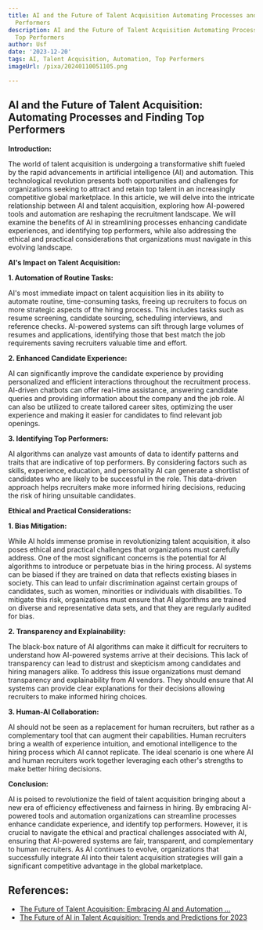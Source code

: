 ```yaml
---
title: AI and the Future of Talent Acquisition Automating Processes and Finding Top
  Performers
description: AI and the Future of Talent Acquisition Automating Processes and Finding
  Top Performers
author: Usf
date: '2023-12-20'
tags: AI, Talent Acquisition, Automation, Top Performers
imageUrl: /pixa/20240110051105.png

---
```

## AI and the Future of Talent Acquisition:  Automating Processes and Finding Top Performers

**Introduction:**

The world of talent acquisition is  undergoing a transformative shift fueled by the rapid advancements in artificial intelligence (AI) and automation. This  technological revolution presents  both opportunities and challenges for organizations seeking to attract  and retain top talent in an increasingly competitive global marketplace. In this article,  we will delve into the intricate relationship between  AI and talent  acquisition, exploring how AI-powered tools and automation are reshaping the recruitment landscape. We will examine the benefits of AI in streamlining processes enhancing candidate experiences, and identifying top performers,  while also addressing the ethical and practical considerations that organizations must  navigate in this  evolving landscape.

**AI's Impact on Talent Acquisition:**

**1. Automation of Routine Tasks:**

AI's  most  immediate impact on talent acquisition  lies in its ability to automate  routine, time-consuming tasks, freeing up  recruiters to  focus on more strategic aspects of the hiring  process. This  includes tasks such as resume screening, candidate  sourcing, scheduling interviews,  and reference checks. AI-powered systems can sift through large volumes of resumes and applications, identifying those that best match the job requirements saving recruiters  valuable time and effort.

**2.  Enhanced Candidate  Experience:**

AI  can significantly improve the candidate experience by providing personalized and efficient interactions throughout the recruitment process. AI-driven chatbots can offer real-time assistance, answering  candidate queries and providing information  about the company and the job  role. AI can also be utilized to  create tailored career  sites, optimizing  the user experience and  making it easier for candidates to find relevant job openings.

**3. Identifying Top Performers:**

AI algorithms can  analyze vast amounts of data to identify patterns and traits that are indicative of top performers. By considering factors such as skills, experience, education, and personality AI can generate a shortlist of candidates who are likely to be successful in the role. This data-driven approach helps recruiters make more informed hiring decisions, reducing the risk of hiring  unsuitable candidates.

**Ethical  and Practical Considerations:**

**1. Bias Mitigation:**

While AI holds immense promise in revolutionizing talent acquisition, it also poses ethical and practical challenges that organizations must carefully address. One of the  most significant  concerns is  the potential  for AI algorithms to introduce or perpetuate  bias in the hiring process. AI systems can be  biased if they are trained on data that reflects existing biases in society. This can lead  to unfair discrimination against certain groups of candidates, such as  women,  minorities or individuals  with  disabilities. To mitigate this risk, organizations must ensure  that AI algorithms are trained on diverse  and representative data sets, and that they are  regularly audited for bias.

**2. Transparency and Explainability:**

The black-box nature of  AI algorithms can make it difficult for recruiters to understand how AI-powered systems arrive at their decisions. This lack of transparency can lead to distrust and  skepticism among candidates and hiring managers alike. To address this issue organizations must demand transparency and explainability from AI vendors. They should ensure that AI  systems can provide clear explanations for their decisions allowing recruiters to make informed hiring choices.

**3. Human-AI  Collaboration:**

AI should not be seen as a replacement for human recruiters, but rather as a complementary tool that  can augment their capabilities. Human recruiters bring a wealth of  experience intuition, and emotional intelligence to the hiring process which AI cannot replicate. The ideal scenario is one  where AI and human recruiters work together leveraging each  other's strengths to make better  hiring decisions.

**Conclusion:**

AI is poised to revolutionize the field of talent acquisition bringing about a new era of efficiency effectiveness and  fairness in hiring. By embracing AI-powered tools and automation organizations can streamline processes enhance candidate experience, and identify top performers. However, it is crucial to navigate the ethical and practical challenges associated with AI, ensuring that AI-powered systems are fair, transparent, and complementary to  human recruiters. As AI continues to evolve, organizations that successfully integrate  AI  into their talent acquisition strategies  will gain a significant competitive advantage in the global  marketplace.

## References:
- [The Future of Talent Acquisition: Embracing AI and Automation ...](https://www.linkedin.com/pulse/future-talent-acquisition-embracing-ai-automation-industry-eberle)
- [The Future of AI in Talent Acquisition: Trends and Predictions for 2023](https://www.linkedin.com/pulse/future-ai-talent-acquisition-trends-predictions-2023-christian-eberle)
